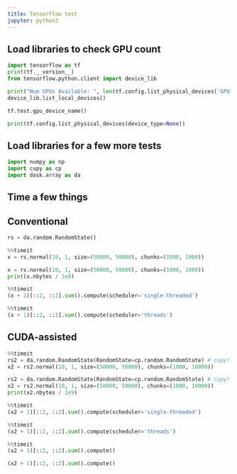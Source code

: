 ```yaml
---
title: Tensorflow test
jupyter: python3
---
```


## Load libraries to check GPU count

```python
import tensorflow as tf
print(tf.__version__)
from tensorflow.python.client import device_lib

print("Num GPUs Available: ", len(tf.config.list_physical_devices('GPU')))
device_lib.list_local_devices()
```

```python
tf.test.gpu_device_name()
```


```python
print(tf.config.list_physical_devices(device_type=None))
```

## Load libraries for a few more tests

```python
import numpy as np
import cupy as cp
import dask.array as da
```

## Time a few things

## Conventional

```python
rs = da.random.RandomState()
```


```python
%%timeit
x = rs.normal(10, 1, size=(50000, 50000), chunks=(1000, 1000))
```

```python
x = rs.normal(10, 1, size=(50000, 50000), chunks=(1000, 1000))
print(x.nbytes / 1e9)
```

```python
%%timeit
(x + 1)[::2, ::2].sum().compute(scheduler='single-threaded')
```

```python
%%timeit
(x + 1)[::2, ::2].sum().compute(scheduler='threads')
```

## CUDA-assisted

```python
%%timeit
rs2 = da.random.RandomState(RandomState=cp.random.RandomState) # cupy!
x2 = rs2.normal(10, 1, size=(50000, 50000), chunks=(1000, 10000))
```

```python
rs2 = da.random.RandomState(RandomState=cp.random.RandomState) # cupy!
x2 = rs2.normal(10, 1, size=(50000, 50000), chunks=(1000, 10000))
print(x2.nbytes / 1e9)
```

```python
%%timeit
(x2 + 1)[::2, ::2].sum().compute(scheduler='single-threaded')
```

```python
%%timeit
(x2 + 1)[::2, ::2].sum().compute(scheduler='threads')
```

```python
%%timeit
(x2 + 1)[::2, ::2].sum().compute()
```

```python
(x2 + 1)[::2, ::2].sum().compute()
```


